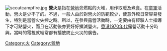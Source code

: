 {{distinguish|篝火}}
[[File:scoutcampfire.jpg|thumb]]
'''營火'''是指在[[營地|營地]]旁燃點的火堆，用作取暖及煮食。在[[童軍|童軍]]活動，營火是少不了的。不過，一般人由於對營火的防範較少，使意外較日常容易發生，特別是當營火失控之時。所以，在參與露營活動時，一定要由有經驗人士指導下才可點營火，而且在活動後亦要好好撲滅營火。[[香港1970年代|香港1970年代]]露營活動十分時興，當時的電視就經常都有播放防止火災的廣告。

{{Culture-stub}}

[[Category:火|Category:火]]
[[Category:營地|Category:營地]]